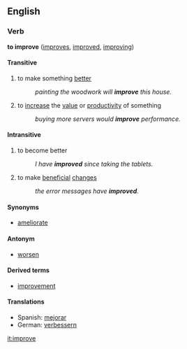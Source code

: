 ==English==
===Verb===
'''to improve''' ([[improves]], [[improved]], [[improving]])

====Transitive====
# to make something [[better]]
#:''painting the woodwork will '''improve''' this house.''
# to [[increase]] the [[value]] or [[productivity]] of something
#:''buying more servers would '''improve''' performance.''

====Intransitive====
# to become better
#:''I have '''improved''' since taking the tablets.''
# to make [[beneficial]] [[change]]s
#:''the error messages have '''improved'''.''

====Synonyms====
* [[ameliorate]]

====Antonym====
* [[worsen]]

====Derived terms====
*[[improvement]]

====Translations====
*Spanish: [[mejorar]]
*German: [[verbessern]]

[[it:improve]]